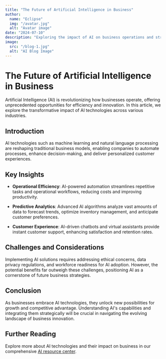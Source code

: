```yaml
---
title: "The Future of Artificial Intelligence in Business"
author: 
  name: "Eclipse"
  img: "/avatar.jpg"
  alt: "Avatar image"
date: "2024-07-10"
description: "Exploring the impact of AI on business operations and strategy."
image:
  src: "/blog-1.jpg"
  alt: "AI Blog Image"
---
```



# The Future of Artificial Intelligence in Business

<MarkdownAuthor img={author.img} author={author.name} date={date} />

<MarkdownImages src={image.src} alt={image.alt} />

Artificial Intelligence (AI) is revolutionizing how businesses operate, offering unprecedented opportunities for efficiency and innovation. In this article, we explore the transformative impact of AI technologies across various industries.

## Introduction

AI technologies such as machine learning and natural language processing are reshaping traditional business models, enabling companies to automate processes, enhance decision-making, and deliver personalized customer experiences.

## Key Insights

- **Operational Efficiency**: AI-powered automation streamlines repetitive tasks and operational workflows, reducing costs and improving productivity.
  
- **Predictive Analytics**: Advanced AI algorithms analyze vast amounts of data to forecast trends, optimize inventory management, and anticipate customer preferences.

- **Customer Experience**: AI-driven chatbots and virtual assistants provide instant customer support, enhancing satisfaction and retention rates.

## Challenges and Considerations

Implementing AI solutions requires addressing ethical concerns, data privacy regulations, and workforce readiness for AI adoption. However, the potential benefits far outweigh these challenges, positioning AI as a cornerstone of future business strategies.

## Conclusion

As businesses embrace AI technologies, they unlock new possibilities for growth and competitive advantage. Understanding AI's capabilities and integrating them strategically will be crucial in navigating the evolving landscape of business innovation.

## Further Reading

Explore more about AI technologies and their impact on business in our comprehensive [AI resource center](https://yourcompany.com/ai-resources).

